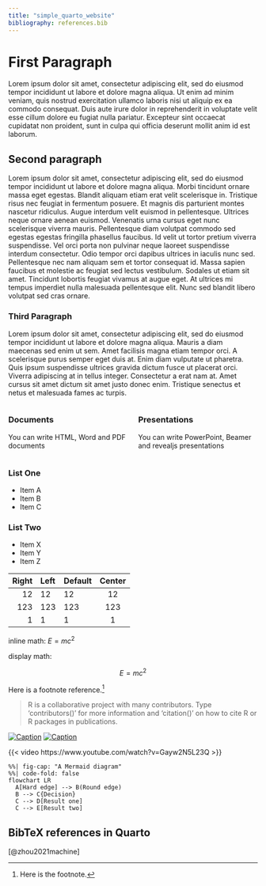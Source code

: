 ```yaml
---
title: "simple_quarto_website"
bibliography: references.bib
---
```


# First Paragraph
Lorem ipsum dolor sit amet, consectetur adipiscing elit, sed do eiusmod tempor incididunt ut labore et dolore magna aliqua. Ut enim ad minim veniam, quis nostrud exercitation ullamco laboris nisi ut aliquip ex ea commodo consequat. Duis aute irure dolor in reprehenderit in voluptate velit esse cillum dolore eu fugiat nulla pariatur. Excepteur sint occaecat cupidatat non proident, sunt in culpa qui officia deserunt mollit anim id est laborum.

## Second paragraph
Lorem ipsum dolor sit amet, consectetur adipiscing elit, sed do eiusmod tempor incididunt ut labore et dolore magna aliqua. Morbi tincidunt ornare massa eget egestas. Blandit aliquam etiam erat velit scelerisque in. Tristique risus nec feugiat in fermentum posuere. Et magnis dis parturient montes nascetur ridiculus. Augue interdum velit euismod in pellentesque. Ultrices neque ornare aenean euismod. Venenatis urna cursus eget nunc scelerisque viverra mauris. Pellentesque diam volutpat commodo sed egestas egestas fringilla phasellus faucibus. Id velit ut tortor pretium viverra suspendisse. Vel orci porta non pulvinar neque laoreet suspendisse interdum consectetur. Odio tempor orci dapibus ultrices in iaculis nunc sed. Pellentesque nec nam aliquam sem et tortor consequat id. Massa sapien faucibus et molestie ac feugiat sed lectus vestibulum. Sodales ut etiam sit amet. Tincidunt lobortis feugiat vivamus at augue eget. At ultrices mi tempus imperdiet nulla malesuada pellentesque elit. Nunc sed blandit libero volutpat sed cras ornare.

### Third Paragraph
Lorem ipsum dolor sit amet, consectetur adipiscing elit, sed do eiusmod tempor incididunt ut labore et dolore magna aliqua. Mauris a diam maecenas sed enim ut sem. Amet facilisis magna etiam tempor orci. A scelerisque purus semper eget duis at. Enim diam vulputate ut pharetra. Quis ipsum suspendisse ultrices gravida dictum fusce ut placerat orci. Viverra adipiscing at in tellus integer. Consectetur a erat nam at. Amet cursus sit amet dictum sit amet justo donec enim. Tristique senectus et netus et malesuada fames ac turpis.

:::: {.columns}
::: {.column width="50%"}
### Documents

You can write HTML, Word and PDF documents
:::

::: {.column width="50%"}
### Presentations

You can write PowerPoint, Beamer and revealjs presentations

:::
::::

::: {layout-ncol=2}
### List One

- Item A
- Item B
- Item C

### List Two

- Item X
- Item Y
- Item Z
:::

| Right | Left | Default | Center |
|------:|:-----|---------|:------:|
|   12  |  12  |    12   |    12  |
|  123  |  123 |   123   |   123  |
|    1  |    1 |     1   |     1  |

inline math: $E = mc^{2}$

display math:

$$E = mc^{2}$$

Here is a footnote reference.[^1] 

[^1]: Here is the footnote.

> R is a collaborative project with many contributors.
Type 'contributors()' for more information and
'citation()' on how to cite R or R packages in publications.

[![Caption](GU1.jpg)](https://quarto.org)
[![Caption](GU2.jpg)](https://quarto.org)

{{< video https://www.youtube.com/watch?v=Gayw2N5L23Q >}}

```mermaid
%%| fig-cap: "A Mermaid diagram"
%%| code-fold: false
flowchart LR
  A[Hard edge] --> B(Round edge)
  B --> C{Decision}
  C --> D[Result one]
  C --> E[Result two]
```

## BibTeX references in Quarto
[@zhou2021machine] 